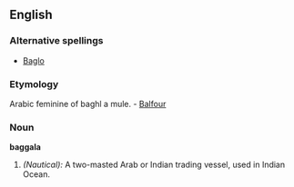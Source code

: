 ==English==

===Alternative spellings===
* [[Baglo]]

===Etymology===
Arabic feminine of baghl a mule. -  [[Balfour]]

===Noun===
'''baggala'''
# ''(Nautical):''  A two-masted Arab or Indian trading vessel, used in Indian Ocean.